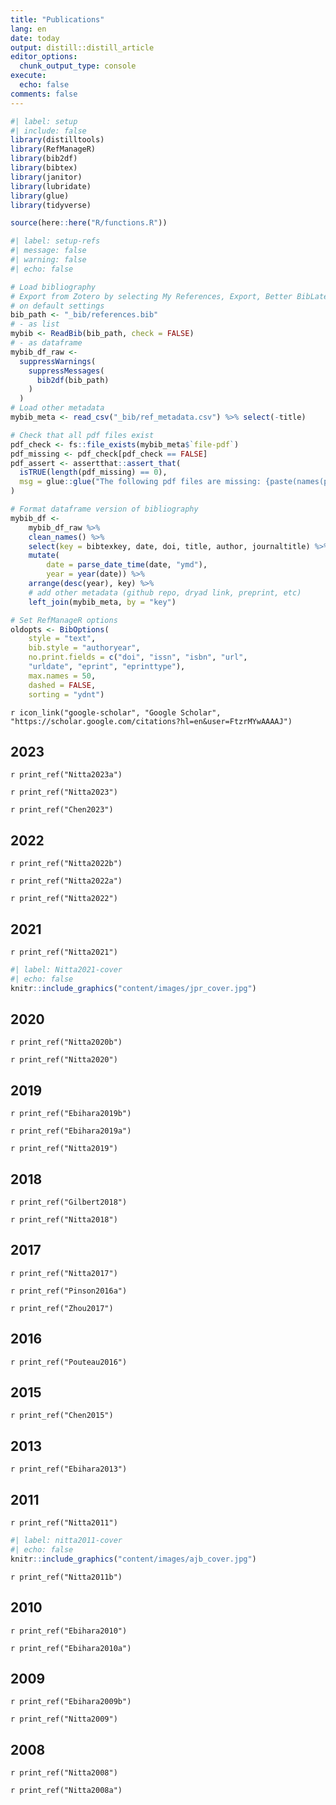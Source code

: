 ```yaml
---
title: "Publications"
lang: en
date: today
output: distill::distill_article
editor_options: 
  chunk_output_type: console
execute:
  echo: false
comments: false
---
```


```r
#| label: setup
#| include: false
library(distilltools)
library(RefManageR)
library(bib2df)
library(bibtex)
library(janitor)
library(lubridate)
library(glue)
library(tidyverse)

source(here::here("R/functions.R"))
```

```r
#| label: setup-refs
#| message: false
#| warning: false
#| echo: false

# Load bibliography
# Export from Zotero by selecting My References, Export, Better BibLatex
# on default settings
bib_path <- "_bib/references.bib"
# - as list
mybib <- ReadBib(bib_path, check = FALSE) 
# - as dataframe
mybib_df_raw <- 
  suppressWarnings(
    suppressMessages(
      bib2df(bib_path)
    )
  )
# Load other metadata
mybib_meta <- read_csv("_bib/ref_metadata.csv") %>% select(-title)

# Check that all pdf files exist
pdf_check <- fs::file_exists(mybib_meta$`file-pdf`)
pdf_missing <- pdf_check[pdf_check == FALSE]
pdf_assert <- assertthat::assert_that(
  isTRUE(length(pdf_missing) == 0),
  msg = glue::glue("The following pdf files are missing: {paste(names(pdf_missing), sep = ', ')}")
)

# Format dataframe version of bibliography
mybib_df <-
	mybib_df_raw %>%
	clean_names() %>%
	select(key = bibtexkey, date, doi, title, author, journaltitle) %>%
	mutate(
		date = parse_date_time(date, "ymd"),
		year = year(date)) %>%
	arrange(desc(year), key) %>%
	# add other metadata (github repo, dryad link, preprint, etc)
	left_join(mybib_meta, by = "key")

# Set RefManageR options
oldopts <- BibOptions(
	style = "text",
	bib.style = "authoryear", 
	no.print.fields = c("doi", "issn", "isbn", "url", 
    "urldate", "eprint", "eprinttype"),
	max.names = 50,
	dashed = FALSE, 
	sorting = "ydnt")
```

`r icon_link("google-scholar", "Google Scholar", "https://scholar.google.com/citations?hl=en&user=FtzrMYwAAAAJ")`  

<!-- Manually add forthcoming pubs, e.g. 

## Forthcoming 

**Nitta, J. H.**, S. W. Laffan, B. D. Mishler, and W. Iwasaki. "canaper: Categorical analysis of neo- and paleo-endemism in R". In-press, *Ecography*.

`r icon_link(text = "Preprint", url = "https://www.biorxiv.org/content/10.1101/2022.10.06.511072v1")`
`r icon_link(icon = "github", text = "Code", url = "https://github.com/ropensci/canaper")` !-->

## 2023

`r print_ref("Nitta2023a")`

`r print_ref("Nitta2023")`

`r print_ref("Chen2023")`

## 2022

`r print_ref("Nitta2022b")`

`r print_ref("Nitta2022a")`

`r print_ref("Nitta2022")`

## 2021

`r print_ref("Nitta2021")`

<aside>
```r
#| label: Nitta2021-cover
#| echo: false
knitr::include_graphics("content/images/jpr_cover.jpg")
```
</aside>

## 2020

`r print_ref("Nitta2020b")`

`r print_ref("Nitta2020")`

## 2019

`r print_ref("Ebihara2019b")`

`r print_ref("Ebihara2019a")`

`r print_ref("Nitta2019")`

## 2018

`r print_ref("Gilbert2018")`

`r print_ref("Nitta2018")`

## 2017

`r print_ref("Nitta2017")`

`r print_ref("Pinson2016a")`

`r print_ref("Zhou2017")`

## 2016

`r print_ref("Pouteau2016")`

## 2015

`r print_ref("Chen2015")`

## 2013

`r print_ref("Ebihara2013")`

## 2011

`r print_ref("Nitta2011")`

<aside>
```r
#| label: nitta2011-cover
#| echo: false
knitr::include_graphics("content/images/ajb_cover.jpg")
```
</aside>

`r print_ref("Nitta2011b")`

## 2010

`r print_ref("Ebihara2010")`

`r print_ref("Ebihara2010a")`

## 2009

`r print_ref("Ebihara2009b")`

`r print_ref("Nitta2009")`

## 2008

`r print_ref("Nitta2008")`

`r print_ref("Nitta2008a")`
